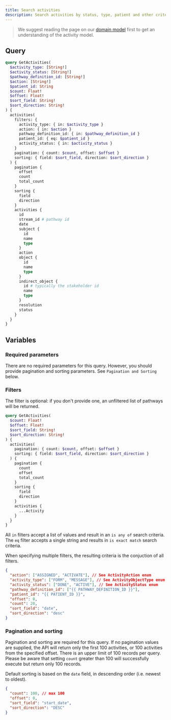 ```yaml
---
title: Search activities
description: Search activities by status, type, patient and other criteria
---
```


> We suggest reading the page on our [domain model](/awell-orchestration/docs/getting-started/domain-model) first to get an understanding of the activity model.

## Query

```graphql
query GetActivities(
  $activity_type: [String!]
  $activity_status: [String!]
  $pathway_definition_id: [String!]
  $action: [String!]
  $patient_id: String
  $count: Float!
  $offset: Float!
  $sort_field: String!
  $sort_direction: String!
) {
  activities(
    filters: {
      activity_type: { in: $activity_type }
      action: { in: $action }
      pathway_definition_id: { in: $pathway_definition_id }
      patient_id: { eq: $patient_id }
      activity_status: { in: $activity_status }
    }
    pagination: { count: $count, offset: $offset }
    sorting: { field: $sort_field, direction: $sort_direction }
  ) {
    pagination {
      offset
      count
      total_count
    }
    sorting {
      field
      direction
    }
    activities {
      id
      stream_id # pathway id
      date
      subject {
        id
        name
        type
      }
      action
      object {
        id
        name
        type
      }
      indirect_object {
        id # typically the stakeholder id
        name
        type
      }
      resolution
      status
    }
  }
}
```

## Variables

### Required parameters

There are no required parameters for this query. However, you should provide pagination and sorting parameters. See `Pagination and Sorting` below.

### Filters

The filter is optional: if you don't provide one, an unfiltered list of pathways will be returned.

```graphql
query GetActivities(
  $count: Float!
  $offset: Float!
  $sort_field: String!
  $sort_direction: String!
) {
  activities(
    pagination: { count: $count, offset: $offset }
    sorting: { field: $sort_field, direction: $sort_direction }
  ) {
    pagination {
      count
      offset
      total_count
    }
    sorting {
      field
      direction
    }
    activities {
      ...Activity
    }
  }
}
```

All `in` filters accept a list of values and result in an `is any of` search criteria. The `eq` filter accepts a single string and results in `is exact match` search criteria.

When specifying multiple filters, the resulting criteria is the conjuction of all filters.

```json
{
  "action": ["ASSIGNED", "ACTIVATE"], // See ActivityAction enum
  "activity_type": ["FORM", "MESSAGE"], // See ActivityObjectType enum
  "activity_status": ["DONE", "ACTIVE"], // See ActivityStatus enum
  "pathway_definition_id": ["{{ PATHWAY_DEFINITION_ID }}"],
  "patient_id": "{{ PATIENT_ID }}",
  "offset": 0,
  "count": 20,
  "sort_field": "date",
  "sort_direction": "desc"
}
```

### Pagination and sorting

Pagination and sorting are required for this query. If no pagination values are supplied, the API will return only the first 100 activities, or 100 activities from the specified offset. There is an upper limit of 100 records per query. Please be aware that setting `count` greater than 100 will successfully execute but return only 100 records.

Default sorting is based on the `date` field, in descending order (i.e. newest to oldest).

```json
{
  "count": 100, // max 100
  "offset": 0,
  "sort_field": "start_date",
  "sort_direction": "DESC"
}
```
